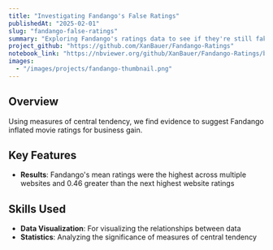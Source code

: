 ```yaml
---
title: "Investigating Fandango's False Ratings"
publishedAt: "2025-02-01"
slug: "fandango-false-ratings"
summary: "Exploring Fandango's ratings data to see if they're still faking it."
project_github: "https://github.com/XanBauer/Fandango-Ratings"
notebook_link: "https://nbviewer.org/github/XanBauer/Fandango-Ratings/blob/main/Investigating_Fandango_Movie_Ratings.ipynb"
images:
  - "/images/projects/fandango-thumbnail.png"
---
```


## Overview

Using measures of central tendency, we find evidence to suggest Fandango inflated movie ratings for business gain.

## Key Features

- **Results**: Fandango's mean ratings were the highest across multiple websites and 0.46 greater than the next highest website ratings

## Skills Used

- **Data Visualization**: For visualizing the relationships between data
- **Statistics**: Analyzing the significance of measures of central tendency